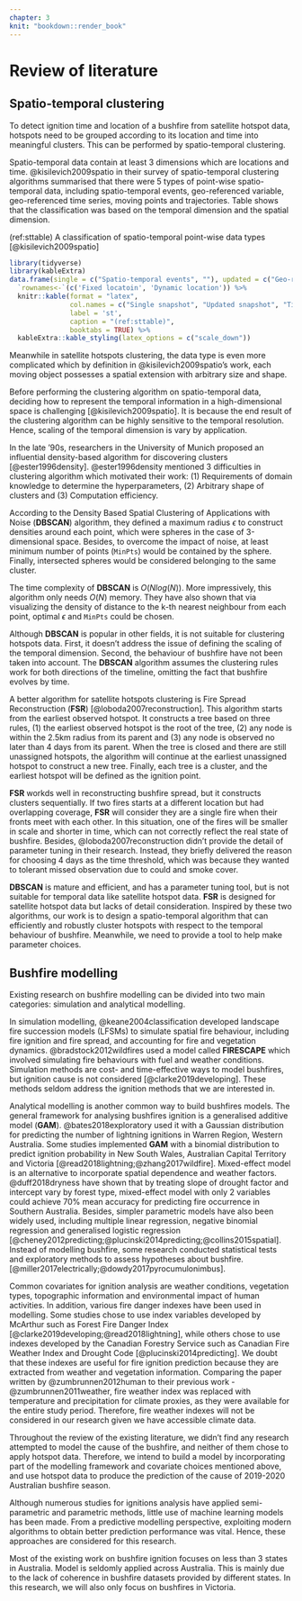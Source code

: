```yaml
---
chapter: 3
knit: "bookdown::render_book"
---
```


# Review of literature {#ch:rol}

## Spatio-temporal clustering

To detect ignition time and location of a bushfire from satellite hotspot data, hotspots need to be grouped according to its location and time into meaningful clusters. This can be performed by spatio-temporal clustering.

Spatio-temporal data contain at least 3 dimensions which are locations and time. @kisilevich2009spatio in their survey of spatio-temporal clustering algorithms summarised that there were 5 types of point-wise spatio-temporal data, including spatio-temporal events, geo-referenced variable, geo-referenced time series, moving points and trajectories. Table \ref{tab:st} shows that the classification was based on the temporal dimension and the spatial dimension. 

(ref:sttable) A classification of spatio-temporal point-wise data types [@kisilevich2009spatio]

```r
library(tidyverse)
library(kableExtra)
data.frame(single = c("Spatio-temporal events", ""), updated = c("Geo-referenced variable", "Moving points"), time = c("Geo-referenced time series", "Trajectories")) %>%
  `rownames<-`(c('Fixed locatoin', 'Dynamic location')) %>%
  knitr::kable(format = "latex", 
               col.names = c("Single snapshot", "Updated snapshot", "Time series"),
               label = 'st',
               caption = "(ref:sttable)",
               booktabs = TRUE) %>%
  kableExtra::kable_styling(latex_options = c("scale_down"))
```

Meanwhile in satellite hotspots clustering, the data type is even more complicated which by definition in @kisilevich2009spatio's work, each moving object possesses a spatial extension with arbitrary size and shape. 

Before performing the clustering algorithm on spatio-temporal data, deciding how to represent the temporal information in a high-dimensional space is challenging [@kisilevich2009spatio]. It is because the end result of the clustering algorithm can be highly sensitive to the temporal resolution. Hence, scaling of the temporal dimension is vary by application.

In the late '90s, researchers in the University of Munich proposed an influential density-based algorithm for discovering clusters [@ester1996density]. @ester1996density mentioned 3 difficulties in clustering algorithm which motivated their work: (1) Requirements of domain knowledge to determine the hyperparameters, (2) Arbitrary shape of clusters and (3) Computation efficiency. 

According to the Density Based Spatial Clustering of Applications with Noise (**DBSCAN**) algorithm, they defined a maximum radius $\epsilon$ to construct densities around each point, which were spheres in the case of 3-dimensional space. Besides, to overcome the impact of noise, at least minimum number of points (`MinPts`) would be contained by the sphere. Finally, intersected spheres would be considered belonging to the same cluster. 

The time complexity of **DBSCAN** is $O(N log(N))$. More impressively, this algorithm only needs $O(N)$ memory. They have also shown that via visualizing the density of distance to the k-th nearest neighbour from each point, optimal $\epsilon$ and `MinPts` could be chosen.
 
Although **DBSCAN** is popular in other fields, it is not suitable for clustering hotspots data. First, it doesn’t address the issue of defining the scaling of the temporal dimension. Second, the behaviour of bushfire have not been taken into account. The **DBSCAN** algorithm assumes the clustering rules work for both directions of the timeline, omitting the fact that bushfire evolves by time.

A better algorithm for satellite hotspots clustering is Fire Spread Reconstruction (**FSR**) [@loboda2007reconstruction]. This algorithm starts from the earliest observed hotspot. It constructs a tree based on three rules, (1) the earliest observed hotspot is the root of the tree, (2) any node is within the 2.5km radius from its parent and (3) any node is observed no later than 4 days from its parent. When the tree is closed and there are still unassigned hotspots, the algorithm will continue at the earliest unassigned hotspot to construct a new tree. Finally, each tree is a cluster, and the earliest hotspot will be defined as the ignition point.

**FSR** workds well in reconstructing bushfire spread, but it constructs clusters sequentially. If two fires starts at a different location but had overlapping coverage, **FSR** will consider they are a single fire when their fronts meet with each other. In this situation, one of the fires will be smaller in scale and shorter in time, which can not correctly reflect the real state of bushfire. Besides, @loboda2007reconstruction didn’t provide the detail of parameter tuning in their research. Instead, they briefly delivered the reason for choosing 4 days as the time threshold, which was because they wanted to tolerant missed observation due to could and smoke cover.

**DBSCAN** is mature and efficient, and has a parameter tuning tool, but is not suitable for temporal data like satellite hotspot data. **FSR** is designed for satellite hotspot data but lacks of detail consideration. Inspired by these two algorithms, our work is to design a spatio-temporal algorithm that can efficiently and robustly cluster hotspots with respect to the temporal behaviour of bushfire. Meanwhile, we need to provide a tool to help make parameter choices.


## Bushfire modelling

Existing research on bushfire modelling can be divided into two main categories: simulation and analytical modelling. 

In simulation modelling, @keane2004classification developed landscape fire succession models (LFSMs) to simulate spatial fire behaviour, including fire ignition and fire spread, and accounting for fire and vegetation dynamics. @bradstock2012wildfires used a model called **FIRESCAPE** which involved simulating fire behaviours with fuel and weather conditions. Simulation methods are cost- and time-effective ways to model bushfires, but ignition cause is not considered [@clarke2019developing].  These methods seldom address the ignition methods that we are interested in. <!--Therefore, simulation modelling will not be considered in our bushfire ignition research.--> 

Analytical modelling is another common way to build bushfires models. The general framework for analysing bushfires ignition is a generalised additive model (**GAM**). @bates2018exploratory used it with a Gaussian distribution for predicting the number of lightning ignitions in Warren Region, Western Australia. Some studies implemented **GAM** with a binomial distribution to predict ignition probability in New South Wales, Australian Capital Territory and Victoria [@read2018lightning;@zhang2017wildfire]. Mixed-effect model is an alternative to incorporate spatial dependence and weather factors. @duff2018dryness have shown that by treating slope of drought factor and intercept vary by forest type, mixed-effect model with only 2 variables could achieve 70% mean accuracy for predicting fire occurrence in Southern Australia. Besides, simpler parametric models have also been widely used, including multiple linear regression, negative binomial regression and generalised logistic regression [@cheney2012predicting;@plucinski2014predicting;@collins2015spatial]. Instead of modelling bushfire, some research conducted statistical tests and exploratory methods to assess hypotheses about bushfire. [@miller2017electrically;@dowdy2017pyrocumulonimbus].

Common covariates for ignition analysis are weather conditions, vegetation types, topographic information and environmental impact of human activities. In addition, various fire danger indexes have been used in modelling. Some studies chose to use index variables developed by McArthur such as Forest Fire Danger Index [@clarke2019developing;@read2018lightning], while others chose to use indexes developed by the Canadian Forestry Service such as Canadian Fire Weather Index and Drought Code [@plucinski2014predicting]. We doubt that these indexes are useful for fire ignition prediction because they are extracted from weather and vegetation information. Comparing the paper written by @zumbrunnen2012human to their previous work -@zumbrunnen2011weather, fire weather index was replaced with temperature and precipitation for climate proxies, as they were available for the entire study period. Therefore, fire weather indexes will not be considered in our research given we have accessible climate data.

Throughout the review of the existing literature, we didn't find any research attempted to model the cause of the bushfire, and neither of them chose to apply hotspot data. Therefore, we intend to build a model by incorporating part of the modelling framework and covariate choices mentioned above, and use hotspot data to produce the prediction of the cause of 2019-2020 Australian bushfire season.

Although numerous studies for ignitions analysis have applied semi-parametric and parametric methods, little use of machine learning models has been made. From a predictive modelling perspective, exploiting modern algorithms to obtain better prediction performance was vital. Hence, these approaches are considered for this research.

Most of the existing work on bushfire ignition focuses on less than 3 states in Australia. Model is seldomly applied across Australia. This is mainly due to the lack of coherence in bushfire datasets provided by different states. In this research, we will also only focus on bushfires in Victoria.



